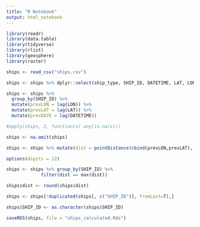 ```yaml
---
title: "R Notebook"
output: html_notebook
---
```


```r
library(readr)
library(data.table)
library(tidyverse)
library(rlist)
library(geosphere)
library(raster)

ships <- read_csv("ships.csv")
```

```r
ships <- ships %>% dplyr::select(ship_type, SHIP_ID, DATETIME, LAT, LON)
```

```r
ships <- ships %>%
  group_by(SHIP_ID) %>%
  mutate(prevLON = lag(LON)) %>%
  mutate(prevLAT = lag(LAT)) %>%
  mutate(prevDATE = lag(DATETIME))
```

```r
#apply(ships, 2, function(x) any(is.na(x)))
```
```r
ships <- na.omit(ships)
```

```r
ships <- ships %>% mutate(dist = pointDistance(cbind(prevLON,prevLAT), cbind(LON, LAT), lonlat=TRUE)) 
```
```r
options(digits = 22)
```

```r
ships <- ships %>% group_by(SHIP_ID) %>%
             filter(dist == max(dist)) 
```

```r
ships$dist <- round(ships$dist)
```

```r
ships <- ships[!duplicated(ships[, c("SHIP_ID")], fromLast=T),]
```

```r
ships$SHIP_ID <- as.character(ships$SHIP_ID)
```

```r
saveRDS(ships, file = "ships_calculated.Rds")
```

